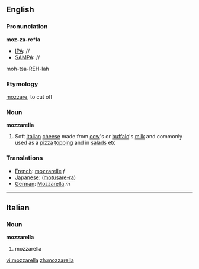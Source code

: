 ==English==
===Pronunciation===
'''moz-za-re*la'''
*[[IPA]]: //
*[[SAMPA]]: //
moh-tsa-REH-lah
===Etymology===
{{It.}} [[mozzare]], to cut off
===Noun===
'''mozzarella'''
#Soft [[Italian]] [[cheese]] made from [[cow]]'s or [[buffalo]]'s [[milk]] and commonly used as a [[pizza]] [[topping]] and in [[salad]]s etc

===Translations===

*[[French]]: [[mozzarelle]] ''f''
*[[Japanese]]: ([[motusare-ra]])
*[[German]]: [[Mozzarella]] ''m''

----

==Italian==
===Noun===
'''mozzarella'''
# mozzarella

[[vi:mozzarella]]
[[zh:mozzarella]]